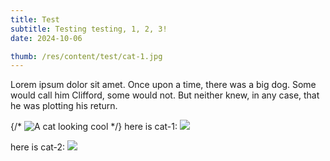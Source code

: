 ```yaml
---
title: Test
subtitle: Testing testing, 1, 2, 3!
date: 2024-10-06

thumb: /res/content/test/cat-1.jpg
---
```


Lorem ipsum dolor sit amet.
Once upon a time, there was a big dog.
Some would call him Clifford, some would not.
But neither knew, in any case,
that he was
plotting
his return.

{/* ![A cat looking cool](/res/content/test/cat-2.jpg) */}
here is cat-1:
<Image src="/res/content/test/cat-1.jpg"/>

here is cat-2:
<Image src="/res/content/test/cat-2.jpg"/>